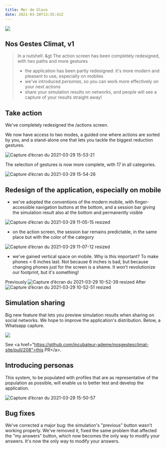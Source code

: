 ```yaml
---
title: Mer de Glace
date: 2021-03-30T13:35:41Z
---
```


![](https://upload.wikimedia.org/wikipedia/commons/f/f3/Merdeglace.jpg)

## Nos Gestes Climat, v1

> In a nutshell: 
&gt 
> The action screen has been completely redesigned, with two paths and more gestures
> - the application has been partly redesigned: it's more modern and pleasant to use, especially on mobiles
> - we've introduced *personas*, so you can work more effectively on your next actions
> - share your simulation results on networks, and people will see a capture of your results straight away!

## Take action

We've completely redesigned the /actions screen.

We now have access to two modes, a guided one where actions are sorted by you, and a stand-alone one that lets you tackle the biggest reduction gestures.

![Capture d’écran du 2021-03-29 15-53-21](https://user-images.githubusercontent.com/1177762/112846986-e5d75f00-90a6-11eb-8ca0-1be5736d5d9c.png)

The selection of gestures is now more complete, with 17 in all categories.

![Capture d’écran du 2021-03-29 15-54-28](https://user-images.githubusercontent.com/1177762/112847173-161efd80-90a7-11eb-8f47-283dd1eb418a.png)


## Redesign of the application, especially on mobile

- we've adopted the conventions of the modern mobile, with finger-accessible navigation buttons at the bottom, and a session bar giving the simulation result also at the bottom and permanently visible

![Capture d’écran du 2021-03-29 11-05-15 resized](https://user-images.githubusercontent.com/1177762/112813673-c3c9e680-907e-11eb-94c9-b818073b7c45.png)

- on the action screen, the session bar remains predictable, in the same place but with the color of the category

![Capture d’écran du 2021-03-29 11-07-12 resized](https://user-images.githubusercontent.com/1177762/112813831-f07dfe00-907e-11eb-9d4c-240dbaa7d74a.png)


- we've gained vertical space on mobile. Why is this important? To make phones &lt; 6 inches last. Not because 6 inches is bad, but because changing phones just for the screen is a shame. It won't revolutionize our footprint, but it's something! 

Previously 
![Capture d’écran du 2021-03-29 10-52-39 resized](https://user-images.githubusercontent.com/1177762/112813510-8ebd9400-907e-11eb-8db7-e2291ed24eaa.png)
After
![Capture d’écran du 2021-03-29 10-52-51 resized](https://user-images.githubusercontent.com/1177762/112813516-8f562a80-907e-11eb-9ead-773133ff889c.png)


## Simulation sharing

Big new feature that lets you preview simulation results when sharing on social networks. 
We hope to improve the application's distribution. Below, a Whatsapp capture.

![](https://user-images.githubusercontent.com/1177762/112972961-1d9ae100-9151-11eb-9f34-bc3061ca35da.png)


See &lt;a href="https://github.com/incubateur-ademe/nosgestesclimat-site/pull/208">this PR&lt;/a>.


 ## Introducing personas

This system, to be populated with profiles that are as representative of the population as possible, will enable us to better test and develop the application.

![Capture d’écran du 2021-03-29 15-50-57](https://user-images.githubusercontent.com/1177762/112846716-a14bc380-90a6-11eb-8060-219bed3d3ddf.png)

## Bug fixes

We've corrected a major bug: the simulation's "previous" button wasn't working properly. We've removed it, fixed the same problem that affected the "my answers" button, which now becomes the only way to modify your answers. It's now the only way to modify your answers.




